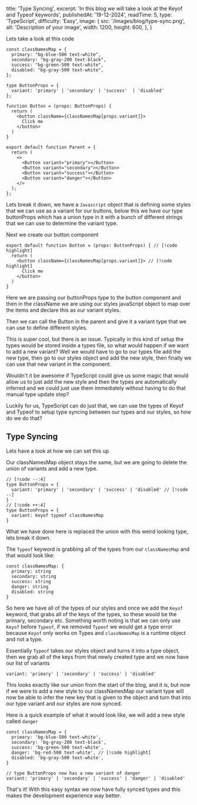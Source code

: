   title: 'Type Syncing',
  excerpt: 'In this blog we will take a look at the Keyof and Typeof keywords',
  publishedAt: '19-12-2024',
  readTime: 5,
  type: 'TypeScript',
  difficulty: 'Easy',
  image: {
    src: '/images/blog/type-sync.png',
    alt: 'Description of your image',
    width: 1200,
    height: 600,
  },
}

Lets take a look at this code

```tsx
const classNamesMap = {
  primary: "bg-blue-500 text-white",
  secondary: "bg-gray-200 text-black",
  success: "bg-green-500 text-white",
  disabled: "bg-gray-500 text-white",
};

type ButtonProps = {
  variant: 'primary' | 'secondary' | 'success'  | 'disabled'
};

function Button = (props: ButtonProps) {
  return (
    <button className={classNamesMap[props.variant]}>
      Click me
    </button>
  )
}

export default function Parent = {
  return (
    <>
      <Button variant="primary"></Button>
      <Button variant="secondary"></Button>
      <Button variant="success"></Button>
      <Button variant="danger"></Button>
    </>
  );
};
```

Lets break it down, we have a `Javascript` object that is defining some styles that we can use as a variant for our buttons, below this we have our type buttonProps which has a union type in it with a bunch of different strings that we can use to determine the variant type.

Next we create our button component

```tsx
export default function Button = (props: ButtonProps) { // [!code highlight]
  return (
    <button className={classNamesMap[props.variant]}> // [!code highlight]
      Click me
    </button>
  )
}
```

Here we are passing our buttonProps type to the button component and then in the className we are using our styles javaScript object to map over the items and declare this as our variant styles.

Then we can call the Button in the parent and give it a variant type that we can use to define different styles.

This is super cool, but there is an issue. Typically in this kind of setup the types would be stored inside a types file, so what would happen if we want to add a new variant? Well we would have to go to our types file add the new type, then go to our styles object and add the new style, then finally we can use that new variant in the component.

Wouldn't it be awesome if TypeScript could give us some magic that would allow us to just add the new style and then the types are automatically inferred and we could just use them immediately without having to do that manual type update step?

Luckily for us, TypeScript can do just that, we can use the types of Keyof and Typeof to setup type syncing between our types and our styles, so how do we do that?

## Type Syncing

Lets have a look at how we can set this up

Our classNamesMap object stays the same, but we are going to delete the union of variants and add a new type.

```tsx
// [!code --:4]
type ButtonProps = {
  variant: 'primary' | 'secondary' | 'success' | 'disabled' // [!code --]
}
// [!code ++:4]
type ButtonProps = {
  variant: keyof typeof classNamesMap
}
```

What we have done here is replaced the union with this weird looking type, lets break it down.

The `Typeof` keyword is grabbing all of the types from our `classNamesMap` and that would look like:

```tsx
const classNamesMap: {
  primary: string
  secondary: string
  success: string
  danger: string
  disabled: string
}
```

So here we have all of the types of our styles and once we add the `Keyof` keyword, that grabs all of the keys of the types, so these would be the primary, secondary etc. Something worth noting is that we can only use `Keyof` before `Typeof`, if we removed `Typeof` we would get a type error because `Keyof` only works on Types and `classNamesMap` is a runtime object and not a type.

Essentially `Typeof` takes our styles object and turns it into a type object, then we grab all of the keys from that newly created type and we now have our list of variants

```tsx
variant: 'primary' | 'secondary' | 'success' | 'disabled'
```

This looks exactly like our union from the start of the blog, and it is, but now if we were to add a new style to our classNamesMap our variant type will now be able to infer the new key that is given to the object and turn that into our type variant and our styles are now synced.

Here is a quick example of what it would look like, we will add a new style called `danger`

```tsx
const classNamesMap = {
  primary: 'bg-blue-500 text-white',
  secondary: 'bg-gray-200 text-black',
  success: 'bg-green-500 text-white',
  danger: 'bg-red-500 text-white', // [!code highlight]
  disabled: 'bg-gray-500 text-white',
}

// type ButtonProps now has a new variant of danger
variant: 'primary' | 'secondary' | 'success' | 'danger' | 'disabled'
```

That's it! With this easy syntax we now have fully synced types and this makes the development experience way better.
